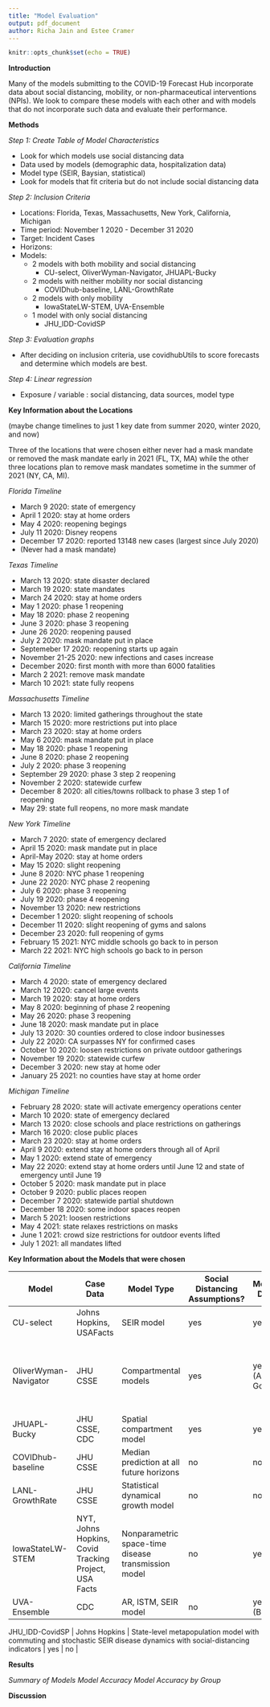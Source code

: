 ```yaml
---
title: "Model Evaluation"
output: pdf_document
author: Richa Jain and Estee Cramer
---
```


```r
knitr::opts_chunk$set(echo = TRUE)
```


**Introduction**

Many of the models submitting to the COVID-19 Forecast Hub incorporate data about social distancing, mobility, or non-pharmaceutical interventions (NPIs). We look to compare these models with each other and with models that do not incorporate such data and evaluate their performance.

**Methods** 

*Step 1: Create Table of Model Characteristics*

* Look for which models use social distancing data 
* Data used by models (demographic data, hospitalization data) 
* Model type (SEIR, Baysian, statistical) 
* Look for models that fit criteria but do not include social distancing data 

*Step 2: Inclusion Criteria*

* Locations: Florida, Texas, Massachusetts, New York, California, Michigan
* Time period: November 1 2020 - December 31 2020
* Target: Incident Cases 
* Horizons:
* Models: 
  * 2 models with both mobility and social distancing
    * CU-select, OliverWyman-Navigator, JHUAPL-Bucky
  * 2 models with neither mobility nor social distancing
    * COVIDhub-baseline, LANL-GrowthRate
  * 2 models with only mobility 
    * IowaStateLW-STEM, UVA-Ensemble
  * 1 model with only social distancing
    * JHU_IDD-CovidSP

*Step 3: Evaluation graphs* 

* After deciding on inclusion criteria, use covidhubUtils to score forecasts and determine which models are best. 

*Step 4: Linear regression*

* Exposure / variable : social distancing, data sources, model type

**Key Information about the Locations** 

(maybe change timelines to just 1 key date from summer 2020, winter 2020, and now)

Three of the locations that were chosen either never had a mask mandate or removed the mask mandate early in 2021 (FL, TX, MA) while the other three locations plan to remove mask mandates sometime in the summer of 2021 (NY, CA, MI). 

*Florida Timeline*

* March 9 2020: state of emergency
* April 1 2020: stay at home orders
* May 4 2020: reopening begings
* July 11 2020: Disney reopens
* December 17 2020: reported 13148 new cases (largest since July 2020)
* (Never had a mask mandate)

*Texas Timeline*

* March 13 2020: state disaster declared
* March 19 2020: state mandates
* March 24 2020: stay at home orders
* May 1 2020: phase 1 reopening 
* May 18 2020: phase 2 reopening 
* June 3 2020: phase 3 reopening 
* June 26 2020: reopening paused 
* July 2 2020: mask mandate put in place
* Septemeber 17 2020: reopening starts up again 
* November 21-25 2020: new infections and cases increase
* December 2020: first month with more than 6000 fatalities
* March 2 2021: remove mask mandate
* March 10 2021: state fully reopens

*Massachusetts Timeline*

* March 13 2020: limited gatherings throughout the state
* March 15 2020: more restrictions put into place
* March 23 2020: stay at home orders
* May 6 2020: mask mandate put in place
* May 18 2020: phase 1 reopening
* June 8 2020: phase 2 reopening
* July 2 2020: phase 3 reopening 
* September 29 2020: phase 3 step 2 reopening 
* November 2 2020: statewide curfew
* December 8 2020: all cities/towns rollback to phase 3 step 1 of reopening
* May 29: state full reopens, no more mask mandate

*New York Timeline*

* March 7 2020: state of emergency declared
* April 15 2020: mask mandate put in place
* April-May 2020: stay at home orders
* May 15 2020: slight reopening
* June 8 2020: NYC phase 1 reopening
* June 22 2020: NYC phase 2 reopening 
* July 6 2020: phase 3 reopening 
* July 19 2020: phase 4 reopening 
* November 13 2020: new restrictions 
* December 1 2020: slight reopening of schools 
* December 11 2020: slight reopening of gyms and salons
* December 23 2020: full reopening of gyms 
* February 15 2021: NYC middle schools go back to in person 
* March 22 2021: NYC high schools go back to in person

*California Timeline*

* March 4 2020: state of emergency declared
* March 12 2020: cancel large events
* March 19 2020: stay at home orders
* May 8 2020: beginning of phase 2 reopening 
* May 26 2020: phase 3 reopening 
* June 18 2020: mask mandate put in place
* July 13 2020: 30 counties ordered to close indoor businesses
* July 22 2020: CA surpasses NY for confirmed cases
* October 10 2020: loosen restrictions on private outdoor gatherings
* November 19 2020: statewide curfew
* December 3 2020: new stay at home oder
* January 25 2021: no counties have stay at home order

*Michigan Timeline*

* February 28 2020: state will activate emergency operations center
* March 10 2020: state of emergency declared
* March 13 2020: close schools and place restrictions on gatherings
* March 16 2020: close public places
* March 23 2020: stay at home orders
* April 9 2020: extend stay at home orders through all of April 
* May 1 2020: extend state of emergency 
* May 22 2020: extend stay at home orders until June 12 and state of emergency until June 19
* October 5 2020: mask mandate put in place
* October 9 2020: public places reopen
* December 7 2020: statewide partial shutdown 
* December 18 2020: some indoor spaces reopen 
* March 5 2021: loosen restrictions 
* May 4 2021: state relaxes restrictions on masks 
* June 1 2021: crowd size restrictions for outdoor events lifted
* July 1 2021: all mandates lifted



**Key Information about the Models that were chosen**

Model | Case Data | Model Type | Social Distancing Assumptions? | Mobility Data? | Notes
------------- | ------------- | ------------- | ------------- | ------------- | -------------
CU-select | Johns Hopkins, USAFacts | SEIR model | yes | yes | NPI Scenarios
OliverWyman-Navigator | JHU CSSE | Compartmental models | yes | yes (Apple, Google) | have models with social distancing, mobility, what if scenarios 
JHUAPL-Bucky | JHU CSSE, CDC | Spatial compartment model | yes | yes | accounts for NPIs
COVIDhub-baseline | JHU CSSE | Median prediction at all future horizons | no | no | 
LANL-GrowthRate | JHU CSSE | Statistical dynamical growth model | no | no |
IowaStateLW-STEM | NYT, Johns Hopkins, Covid Tracking Project, USA Facts | Nonparametric space-time disease transmission model | no | yes | 
UVA-Ensemble | CDC | AR, ISTM, SEIR model | no | yes (Baidu) | 

JHU_IDD-CovidSP | Johns Hopkins | State-level metapopulation model with commuting and stochastic SEIR disease dynamics with social-distancing indicators | yes | no |

**Results**

*Summary of Models*
*Model Accuracy*
*Model Accuracy by Group*

**Discussion**
